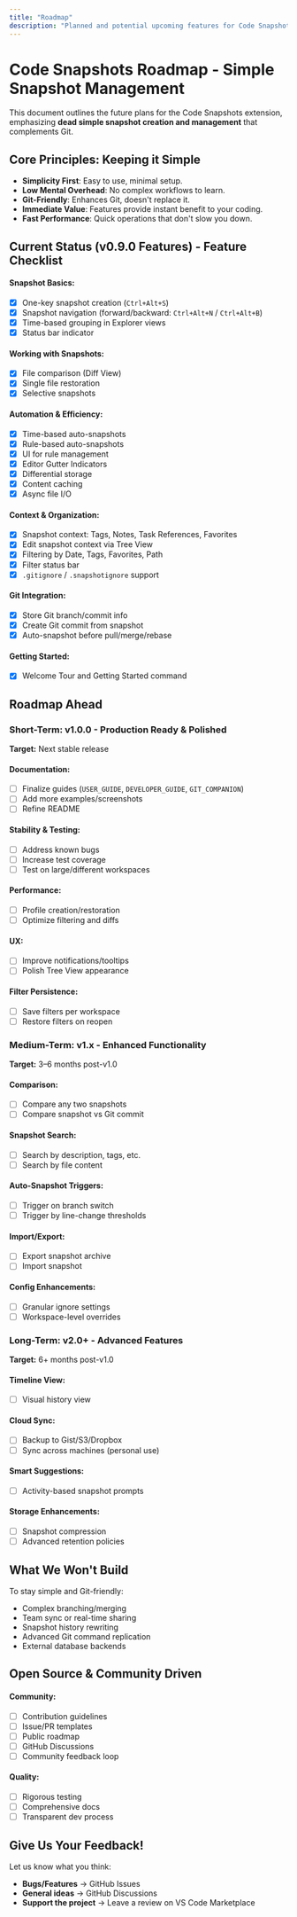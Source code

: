 ```yaml
---
title: "Roadmap"
description: "Planned and potential upcoming features for Code Snapshots."
---
```


# Code Snapshots Roadmap - Simple Snapshot Management

This document outlines the future plans for the Code Snapshots extension, emphasizing **dead simple snapshot creation and management** that complements Git.

## Core Principles: Keeping it Simple

- **Simplicity First**: Easy to use, minimal setup.
- **Low Mental Overhead**: No complex workflows to learn.
- **Git-Friendly**: Enhances Git, doesn't replace it.
- **Immediate Value**: Features provide instant benefit to your coding.
- **Fast Performance**: Quick operations that don't slow you down.

## Current Status (v0.9.0 Features) - Feature Checklist

#### Snapshot Basics:

- [x] One-key snapshot creation (`Ctrl+Alt+S`)
- [x] Snapshot navigation (forward/backward: `Ctrl+Alt+N` / `Ctrl+Alt+B`)
- [x] Time-based grouping in Explorer views
- [x] Status bar indicator

#### Working with Snapshots:

- [x] File comparison (Diff View)
- [x] Single file restoration
- [x] Selective snapshots

#### Automation & Efficiency:

- [x] Time-based auto-snapshots
- [x] Rule-based auto-snapshots
- [x] UI for rule management
- [x] Editor Gutter Indicators
- [x] Differential storage
- [x] Content caching
- [x] Async file I/O

#### Context & Organization:

- [x] Snapshot context: Tags, Notes, Task References, Favorites
- [x] Edit snapshot context via Tree View
- [x] Filtering by Date, Tags, Favorites, Path
- [x] Filter status bar
- [x] `.gitignore` / `.snapshotignore` support

#### Git Integration:

- [x] Store Git branch/commit info
- [x] Create Git commit from snapshot
- [x] Auto-snapshot before pull/merge/rebase

#### Getting Started:

- [x] Welcome Tour and Getting Started command

## Roadmap Ahead

### Short-Term: v1.0.0 - Production Ready & Polished

**Target:** Next stable release

#### Documentation:

- [ ] Finalize guides (`USER_GUIDE`, `DEVELOPER_GUIDE`, `GIT_COMPANION`)
- [ ] Add more examples/screenshots
- [ ] Refine README

#### Stability & Testing:

- [ ] Address known bugs
- [ ] Increase test coverage
- [ ] Test on large/different workspaces

#### Performance:

- [ ] Profile creation/restoration
- [ ] Optimize filtering and diffs

#### UX:

- [ ] Improve notifications/tooltips
- [ ] Polish Tree View appearance

#### Filter Persistence:

- [ ] Save filters per workspace
- [ ] Restore filters on reopen

### Medium-Term: v1.x - Enhanced Functionality

**Target:** 3–6 months post-v1.0

#### Comparison:

- [ ] Compare any two snapshots
- [ ] Compare snapshot vs Git commit

#### Snapshot Search:

- [ ] Search by description, tags, etc.
- [ ] Search by file content

#### Auto-Snapshot Triggers:

- [ ] Trigger on branch switch
- [ ] Trigger by line-change thresholds

#### Import/Export:

- [ ] Export snapshot archive
- [ ] Import snapshot

#### Config Enhancements:

- [ ] Granular ignore settings
- [ ] Workspace-level overrides

### Long-Term: v2.0+ - Advanced Features

**Target:** 6+ months post-v1.0

#### Timeline View:

- [ ] Visual history view

#### Cloud Sync:

- [ ] Backup to Gist/S3/Dropbox
- [ ] Sync across machines (personal use)

#### Smart Suggestions:

- [ ] Activity-based snapshot prompts

#### Storage Enhancements:

- [ ] Snapshot compression
- [ ] Advanced retention policies

## What We Won't Build

To stay simple and Git-friendly:

- Complex branching/merging
- Team sync or real-time sharing
- Snapshot history rewriting
- Advanced Git command replication
- External database backends

## Open Source & Community Driven

#### Community:

- [ ] Contribution guidelines
- [ ] Issue/PR templates
- [ ] Public roadmap
- [ ] GitHub Discussions
- [ ] Community feedback loop

#### Quality:

- [ ] Rigorous testing
- [ ] Comprehensive docs
- [ ] Transparent dev process

## Give Us Your Feedback!

Let us know what you think:

- **Bugs/Features** → GitHub Issues
- **General ideas** → GitHub Discussions
- **Support the project** → Leave a review on VS Code Marketplace
